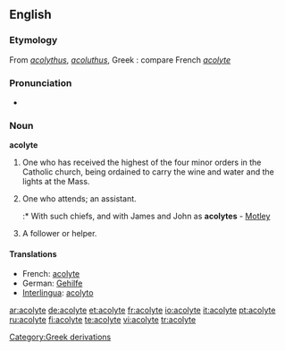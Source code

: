 {{wikipedia}}
==English==

===Etymology===
From {{LL.}} ''[[acolythus]]'', ''[[acoluthus]]'', Greek {{term|ακόλουθος||follower, attendant}}: compare French ''[[acolyte]]''

===Pronunciation===
* {{audio|en-us-acolyte.ogg|Audio (US)}}

===Noun===
'''acolyte'''

# {{ecclesiastical}} One who has received the highest of the four minor orders in the Catholic church, being ordained to carry the wine and water and the lights at the Mass.
# One who attends; an assistant.
#:* With such chiefs, and with James and John as '''acolytes''' - [[Motley]]
# A follower or helper.

====Translations====
* French: [[acolyte]]
* German: [[Gehilfe]]
* [[Interlingua]]: [[acolyto]]

[[Category:Greek derivations]]

[[ar:acolyte]]
[[de:acolyte]]
[[et:acolyte]]
[[fr:acolyte]]
[[io:acolyte]]
[[it:acolyte]]
[[pt:acolyte]]
[[ru:acolyte]]
[[fi:acolyte]]
[[te:acolyte]]
[[vi:acolyte]]
[[tr:acolyte]]